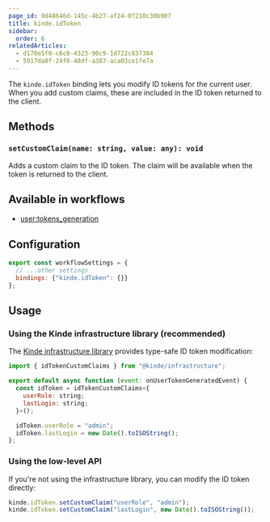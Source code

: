 ```yaml
---
page_id: 9d48646d-145c-4b27-af24-0f210c30b907
title: kinde.idToken
sidebar:
  order: 6
relatedArticles:
  - d170e5f0-c6c0-4323-90c9-1d722c837384
  - 5917da0f-24f0-48df-a387-aca03ce1fe7a
---
```


The `kinde.idToken` binding lets you modify ID tokens for the current user. When you add custom claims, these are included in the ID token returned to the client.

## Methods

### `setCustomClaim(name: string, value: any): void`

Adds a custom claim to the ID token. The claim will be available when the token is returned to the client.

## Available in workflows

- [user:tokens_generation](/workflows/example-workflows/user-token-generation/)

## Configuration

```js
export const workflowSettings = {
  // ...other settings
  bindings: {"kinde.idToken": {}}
};
```

## Usage

### Using the Kinde infrastructure library (recommended)

The [Kinde infrastructure library](https://github.com/kinde-oss/infrastructure) provides type-safe ID token modification:

```js
import { idTokenCustomClaims } from "@kinde/infrastructure";

export default async function (event: onUserTokenGeneratedEvent) {
  const idToken = idTokenCustomClaims<{
    userRole: string;
    lastLogin: string;
  }>();

  idToken.userRole = "admin";
  idToken.lastLogin = new Date().toISOString();
};
```

### Using the low-level API

If you're not using the infrastructure library, you can modify the ID token directly:

```js
kinde.idToken.setCustomClaim("userRole", "admin");
kinde.idToken.setCustomClaim("lastLogin", new Date().toISOString());
```
